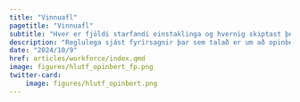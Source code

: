```yaml
---
title: "Vinnuafl"
pagetitle: "Vinnuafl"
subtitle: "Hver er fjöldi starfandi einstaklinga og hvernig skiptast þeir á vinnumarkaði?"
description: "Reglulega sjást fyrirsagnir þar sem talað er um að opinbert starfsfólk sé allt of margt og að hlutfall þess af heildarfjölda vinnandi fólks sé of hátt. Hér kryf ég reglulega nýjustu gögnin til að geta vitað hvort slíkar fullyrðingar séu teknar úr samhengi eða endurspegli raunveruleikann."
date: "2024/10/9"
href: articles/workforce/index.qmd
image: figures/hlutf_opinbert_fp.png
twitter-card:
    image: figures/hlutf_opinbert.png
---
```

